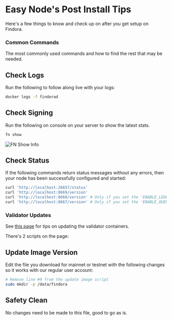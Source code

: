 # Easy Node's Post Install Tips
Here's a few things to know and check up on after you get setup on Findora.

### Common Commands
The most commonly used commands and how to find the rest that may be needed.

## Check Logs
Run the following to follow along live with your logs:

```bash
docker logs -f findorad
```

## Check Signing
Run the following on console on your server to show the latest stats.

```bash
fn show
```

![FN Show Info](/fn_show.png)

## Check Status
If the following commands return status messages without any errors, then your node has been successfully configured and started:

```bash
curl 'http://localhost:26657/status'
curl 'http://localhost:8669/version'
curl 'http://localhost:8668/version' # Only if you set the 'ENABLE_LEDGER_SERVICE'
curl 'http://localhost:8667/version' # Only if you set the 'ENABLE_QUERY_SERVICE'
```

### Validator Updates
See [this page](https://wiki.findora.org/docs/guides/update-version) for tips on updating the validator containers.

There's 2 scripts on the page:

## Update Image Version
Edit the file you download for mainnet or testnet with the following changes so it works with our regular user account:

```bash
# Remove line #9 from the update image script
sudo mkdir -p /data/findora
```

## Safety Clean
No changes need to be made to this file, good to go as is.